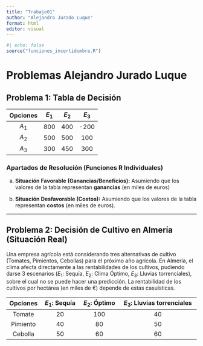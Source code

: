```yaml
---
title: "Trabajo01"
author: "Alejandro Jurado Luque"
format: html
editor: visual
---
```


```r
#| echo: false
source("funciones_incertidumbre.R")
```

# Problemas Alejandro Jurado Luque

## Problema 1: Tabla de Decisión

| Opciones | $E_1$ | $E_2$ | $E_3$ |
|:--------:|:-----:|:-----:|:-----:|
|  $A_1$   |  800  |  400  | -200  |
|  $A_2$   |  500  |  500  |  100  |
|  $A_3$   |  300  |  450  |  300  |

### Apartados de Resolución (Funciones R Individuales)

a)  **Situación Favorable (Ganancias/Beneficios):** Asumiendo que los valores de la tabla representan **ganancias** (en miles de euros)



b)  **Situación Desfavorable (Costos):** Asumiendo que los valores de la tabla representan **costos** (en miles de euros).


------------------------------------------------------------------------

## Problema 2: Decisión de Cultivo en Almería (Situación Real)

Una empresa agrícola está considerando tres alternativas de cultivo (Tomates, Pimientos, Cebollas) para el próximo año agrícola. En Almería, el clima afecta directamente a las rentabilidades de los cultivos, pudiendo darse 3 escenarios ($E_1$: Sequía, $E_2$: Clima Óptimo, $E_3$: Lluvias torrenciales), sobre el cual no se puede hacer una predicción. La rentabilidad de los cultivos por hectárea (en miles de €) depende de estas casuísticas.

| Opciones | $E_1$: Sequía | $E_2$: Óptimo | $E_3$: Lluvias torrenciales |
|:--------:|:-------------:|:-------------:|:---------------------------:|
|  Tomate  |      20       |      100      |             40              |
| Pimiento |      40       |      80       |             50              |
| Cebolla  |      50       |      60       |             60              |


\newpage
